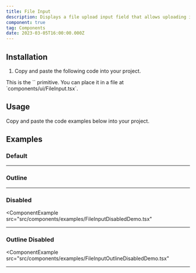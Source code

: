 ```yaml
---
title: File Input
description: Displays a file upload input field that allows uploading images.
component: true
tag: Components
date: 2023-03-05T16:00:00.000Z
---
```


<ComponentExample
    src="src/components/examples/FileInputDemo.tsx"
    extractClassname
    className="[&_input]:max-w-sm">
    <FileInputDemo />
</ComponentExample>

## Installation

1. Copy and paste the following code into your project.

<ComponentSource src="src/components/ui/FileInput.tsx" />

<Alert variant="outline">
    This is the `<FileInput />` primitive. You can place it in a file at
    `components/ui/FileInput.tsx`.
</Alert>

## Usage

Copy and paste the code examples below into your project.

## Examples

### Default

<ComponentExample src="src/components/examples/FileInputDemo.tsx">
    <FileInputDemo />
</ComponentExample>

---

### Outline

<ComponentExample src="src/components/examples/FileInputOutlineDemo.tsx">
    <FileInputOutlineDemo />
</ComponentExample>

---

### Disabled

<ComponentExample
  src="src/components/examples/FileInputDisabledDemo.tsx"
>

  <FileInputDisabledDemo />
</ComponentExample>

---

### Outline Disabled

<ComponentExample
  src="src/components/examples/FileInputOutlineDisabledDemo.tsx"
>

  <FileInputOutlineDisabledDemo />
</ComponentExample>

---
